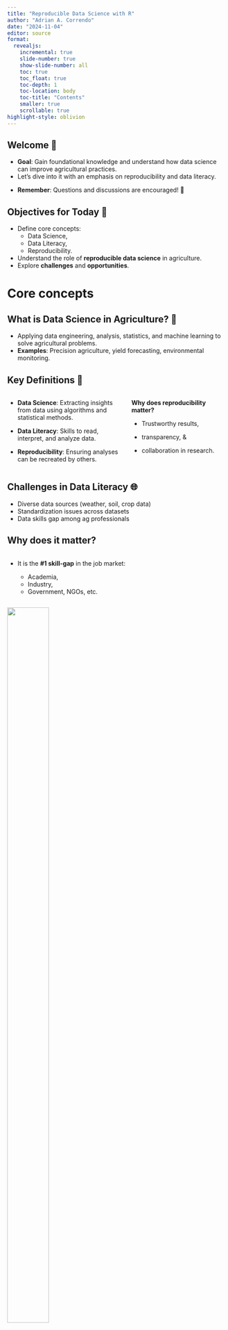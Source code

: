 ```yaml
---
title: "Reproducible Data Science with R"
author: "Adrian A. Correndo"
date: "2024-11-04"
editor: source
format:
  revealjs: 
    incremental: true
    slide-number: true
    show-slide-number: all
    toc: true
    toc_float: true
    toc-depth: 1
    toc-location: body
    toc-title: "Contents"
    smaller: true
    scrollable: true
highlight-style: oblivion  
---
```


## Welcome 👋

- **Goal**: Gain foundational knowledge and understand how data science can improve agricultural practices.
- Let's dive into it with an emphasis on reproducibility and data literacy.


::: fragment
::: callout-tip
- **Remember**: Questions and discussions are encouraged! 💬
:::
:::

## Objectives for Today 📌

- Define core concepts: 
  - Data Science, 
  - Data Literacy, 
  - Reproducibility.
- Understand the role of **reproducible data science** in agriculture.
- Explore **challenges** and **opportunities**.

# Core concepts

## What is Data Science in Agriculture? 🌱

- Applying data engineering, analysis, statistics, and machine learning to solve agricultural problems.
- **Examples**: Precision agriculture, yield forecasting, environmental monitoring.

## Key Definitions 📖

::: columns
::: {.column width="55%"}
- **Data Science**: Extracting insights from data using algorithms and statistical methods.
<br/>

- **Data Literacy**: Skills to read, interpret, and analyze data.
<br/>

- **Reproducibility**: Ensuring analyses can be recreated by others.

:::

::: {.column width="45%"}
::: fragment
::: callout-note
**Why does reproducibility matter?**

  - Trustworthy results, 
  
  - transparency, & 
  
  - collaboration in research.
:::
:::
:::
:::

## Challenges in Data Literacy 🌐

- Diverse data sources (weather, soil, crop data)
- Standardization issues across datasets
- Data skills gap among ag professionals

## Why does it matter?

::: {.column width="55%"}
-   It is the **#1 skill-gap** in the job market: <br/>

    -   Academia,
    -   Industry,
    -   Government, NGOs, etc.
:::

::: {.column width="45%"}
![](images/reproducibility.png){.absolute top="0" right="0" height="65%"}
:::

-   Is there a REPRODUCIBILITY CRISIS in science?

-   A [Nature survey](https://www.nature.com/articles/533452a) with \~1,600 researchers found that

    -   ***+70%*** failure rate to reproduce another scientist's experiments

    -   ***+50%*** have failed to reproduce their own experiments

    -   ***Main causes***: selective reporting, weak stats, code/data unavailability, etc.

## GOOD NEWS IS...

::: fragment
::: {.column width="100%"}
![](images/repbrush.png){.absolute top="50" left="200" height="100%"}
:::
:::

## **Why Reproducibility in Agriculture?**

-   Agriculture research relies heavily on environmental data, often variable and complex.

-   **We have complex challenges** 🗒️

    -   Variability due to environmental factors, soil types, and weather patterns.
    -   Complex datasets involving long-term studies, geographical variability.

-   **Opportunities** ✅

    -   Reproducibility helps stakeholders make reliable, data-driven decisions.
    -   Ensures scientific findings are reliable and valid.
    -   Facilitates collaboration, accountability, and efficiency among researchers and practitioners.

## Challenges in [Ag-research]{style="color:forestgreen"}
::: fragment
### [REPRODUCIBILITY]{style="color:#2a9d8f"} 💻

-   Limited capability to reproduce analyses & results

-   DATA are rarely shared, CODES even less
:::

::: fragment
### [ACCESSIBILITY]{style="color:#023e8a"} 📲

-   Yet we are not translating enough science into flexible, and transparent decision tools.
:::

::: fragment
"But it all starts with ..."
:::

::: fragment
### [EDUCATION]{style="color:#BA0C2F"} 🎓

-   Limited curriculum in applied data science
:::


## Discussion Prompt 💬

::: fragment
<br/>

### i. Where do you think improved data literacy & reproducibility could impact agriculture the most? {style="color:#bc4749"}
<br/>

:::

::: fragment
::: callout-tip
- Consider areas like resource management, market predictions, and farm management.
:::
:::

::: fragment
<br/>

### ii. What practical challenges do you face (or may) in implementing them? {style="color:#457b9d"}
<br/>

:::

# What is R? 

::: fragment
## What is R? 🧮

- **R** is a programming language and environment primarily for statistical analysis, data visualization, and data science.
- Known for its extensive **statistical libraries**, **data manipulation capabilities**, and **graphics**.
- Widely used in fields like **data science**, **bioinformatics**, **agriculture**, and **social sciences**.
:::

<br/>

::: fragment
### Brief History of R 📜

- **Origin**: Developed in the early 1990s by Ross Ihaka and Robert Gentleman at the University of Auckland, New Zealand.
- **Inspiration**: R is an implementation of the S language, designed at Bell Laboratories for data analysis.
- **Open Source**: Released as free, open-source software, leading to a large community of users and contributors.
- **Popularity**: Today, R is one of the top programming languages for statistical analysis and data science.

:::


# Alternatives to R

## R vs. Excel for Data Wrangling 📊

::: columns
::: {.column width="65%"}
- **Excel**: Known for ease of use, popular among business and finance professionals.
  - **Pros**: Intuitive, good for small datasets and quick analysis.
  - **Cons**: Limited in handling large datasets, lacks reproducibility.
  
- **R**: Provides powerful data manipulation packages (e.g., `dplyr`, `tidyr`).
  - **Pros**: Handles large datasets efficiently, supports complex transformations, fully reproducible.
  - **Cons**: Requires programming knowledge, steeper learning curve than Excel.
:::

::: {.column width="35%"}
![](https://upload.wikimedia.org/wikipedia/commons/3/34/Microsoft_Office_Excel_%282019–present%29.svg){fig-align="right" width="290"}
:::

:::

::: fragment
::: callout-tip
- **Tip**: R is highly scalable and is ideal for projects requiring automation, reproducibility, and handling large datasets.
:::
:::



## R vs. SAS for Statistical Analysis 📉

::: columns
::: {.column width="65%"}
- **SAS**: A powerful statistical software suite used widely in industries such as healthcare and finance.
  - **Pros**: Robust for regulatory environments, highly standardized.
  - **Cons**: Proprietary and costly, limited community contributions.

- **R**: Offers a vast array of statistical packages and flexibility in method implementation.
  - **Pros**: Free and open-source, customizable, strong community support.
  - **Cons**: Requires more coding and configuration for regulatory standards.
:::

::: {.column width="35%"}
![](images/SASlogo.svg){fig-align="right" width="290" title="By SAS Institute - http://www.sas.com, Public Domain, https://commons.wikimedia.org/w/index.php?curid=5291445"}
:::

::: fragment
::: callout-note
- **Comparison**: R is often chosen for research and academia due to its flexibility and customization, while SAS remains strong in industries needing strict compliance and control.
:::
:::
:::


## R vs Python vs Julia 🔍

- R, Python, and Julia are popular languages in data science and research.
- Each language has unique strengths, ideal use cases, and licensing considerations.

::: columns

::: {.column width="34%"}
![](https://upload.wikimedia.org/wikipedia/commons/thumb/1/1b/R_logo.svg/1448px-R_logo.svg.png?20240131042527){fig-align="right" width="290"}
:::

::: {.column width="33%"}
![](https://upload.wikimedia.org/wikipedia/commons/c/c3/Python-logo-notext.svg){fig-align="right" width="290"}
:::

::: {.column width="33%"}
![](https://upload.wikimedia.org/wikipedia/commons/1/1f/Julia_Programming_Language_Logo.svg){fig-align="right" width="290"}
:::

:::


## R: Strengths and Use Cases 🧮

::: columns
::: {.column width="65%"}
- **Designed for Statistics**: R is optimized for statistical analysis, making it ideal for research and academia.
- **Visualization**: Excellent data visualization libraries like `ggplot2`.
- **Licensing**: Licensed under **GPL**; many packages are also GPL, with some using MIT or BSD.

::: fragment
### Ideal Use Cases:
- Data analysis, visualization, and complex statistical modeling.
- Research and academia where open-source, reproducible code is needed.
- **Licensing in Production**: GPL may restrict proprietary use; check package licenses carefully.
:::
:::

::: {.column width="35%"}
![](https://upload.wikimedia.org/wikipedia/commons/thumb/1/1b/R_logo.svg/1448px-R_logo.svg.png?20240131042527){fig-align="right" width="290"}
:::
:::



## Python: Strengths and Use Cases 🐍

::: columns
::: {.column width="65%"}

- **General-Purpose Language**: Python is popular for both data science and software development.
- **Machine Learning & AI**: Extensive libraries for ML and AI, such as `scikit-learn`, `TensorFlow`.
- **Licensing**: PSFL (Python Software Foundation License), highly permissive for proprietary use.

::: fragment
### Ideal Use Cases:
- End-to-end development, from data wrangling to ML and web development.
- Production-ready ML and AI applications.
- **Licensing in Production**: Permissive licenses allow closed-source use, making Python production-friendly.
:::
:::

::: {.column width="33%"}
![](https://upload.wikimedia.org/wikipedia/commons/c/c3/Python-logo-notext.svg){fig-align="right" width="290"}
:::
:::



## Julia: Strengths and Use Cases 🚀

::: columns
::: {.column width="65%"}

- **High Performance**: Designed for scientific computing, close to the speed of C/C++.
- **Ease of Use**: Combines high-level syntax with low-level performance.
- **Licensing**: MIT license, very permissive for commercial and open-source use.

::: fragment
### Ideal Use Cases:
- Large-scale simulations, optimization problems, high-performance computing.
- **Licensing in Production**: MIT license allows proprietary use without restrictions.
:::
:::

::: {.column width="33%"}
![](https://upload.wikimedia.org/wikipedia/commons/1/1f/Julia_Programming_Language_Logo.svg){fig-align="right" width="290"}
:::
:::

## Comparison Summary 📊

::: fragment
::: callout-note
- **R**: Open-source, powerful for data science, statistical analysis, and visualizations.
- **Excel**: User-friendly, ideal for simple tasks, but limited for complex data wrangling.
- **SAS**: Industry-standard for statistical analysis with regulatory requirements, but costly and less flexible than R.
:::
:::

<br/>

::: fragment
| Feature                  | R                              | Python                          | Julia                         |
|--------------------------|--------------------------------|---------------------------------|-------------------------------|
| **Primary Strength**     | Statistics & Visualization     | General-purpose, ML, AI         | High-performance computing    |
| **Performance**          | Moderate                       | Moderate                        | High                          |
| **Licensing**            | GPL (core), MIT, BSD (some)    | PSFL, highly permissive         | MIT, highly permissive        |
| **Production Use**       | Limited by GPL                 | Very friendly for proprietary   | Very friendly for proprietary |
:::

<br/>

::: fragment

::: callout-tip
- **R**: Best for statistical analysis and visualization, but GPL license may restrict use in proprietary products.
- **Python**: Strong in ML and AI with highly permissive licensing, making it ideal for production.
- **Julia**: Excellent for high-performance computing, with permissive licensing suitable for proprietary use.
:::
:::

::: fragment
Choosing the right tool depends on your project’s requirements, team skills, and licensing needs for research vs. production.
:::

---

## Why R?

::: columns
::: {.column width="70%"}

- **1. Open-Source**
  - Free to use and modify, with contributions from a large community.
- **2. Multi-Platform**
  - Runs on Windows, macOS, and Linux, making it versatile for collaboration.
- **3. Community Support**
  - Strong online help through forums, tutorials, and dedicated resources.
- **4. Continuous Development**
  - Regular updates keep R on the leading edge of data science.
- **5. Reproducible Workflows**
  - Tools like **Rmarkdown** and **Quarto** facilitates the job.

:::

::: {.column width="30%"}
![](https://upload.wikimedia.org/wikipedia/commons/thumb/1/1b/R_logo.svg/1448px-R_logo.svg.png?20240131042527){fig-align="right" width="290"}
:::
:::




## Why RStudio?

::: columns
::: {.column width="70%"}
- **1. An interface to R**
  - Provides a user-friendly environment to work with R.
- **2. Integrates various components of an analysis**
  - Combines data, code, and output in one place, simplifying the workflow.
- **3. Colored syntax**
  - Highlights code with colors, making it easier to read and spot errors, improving code clarity.
- **4. Syntax suggestions**
  - Offers autocomplete suggestions, which speeds up coding and reduces mistakes.
- **5. RStudio panels**
  - Panels for console, scripts, files, and plots, giving quick access to all elements.
:::

::: {.column width="30%"}
![](https://upload.wikimedia.org/wikipedia/commons/d/d0/RStudio_logo_flat.svg){fig-align="right" width="400"}
:::
:::

## Why version control? 🔄

::: columns
::: {.column width="70%"}
- **1. Track Changes**
  - Maintain a complete history of edits, making it easy to identify when and why changes were made.
- **2. Collaborate Seamlessly**
  - Multiple users can work together without overwriting each other’s work, enhancing teamwork.
- **3. Ensure Data Integrity**
  - Protect primary data by using branches for experimentation, avoiding accidental overwrites.
- **4. Boost Reproducibility**
  - Access exact versions of code and data, enabling others to reproduce your work reliably.
- **5. Provide Built-in Documentation**
  - Each change can be documented, helping others understand your workflow and decisions.
:::

::: {.column width="30%"}
![](https://upload.wikimedia.org/wikipedia/commons/e/e0/Git-logo.svg){fig-align="right" width="400"}

<br/>

![](images/GitHub-logo.png){fig-align="right" width="400"}
:::
:::

## What are Git and GitHub?

::: columns
::: {.column width="70%"}

- **Git**
  - A version control system that tracks changes in files on your local computer, allowing you to manage versions and revert to previous work.
  
<br/>

- **GitHub**
  - An online platform for hosting Git repositories, enabling easy collaboration, project sharing, and cloud storage.
:::

::: {.column width="30%"}
![](https://upload.wikimedia.org/wikipedia/commons/e/e0/Git-logo.svg){fig-align="right" width="400"}

<br/>

![](images/GitHub-logo.png){fig-align="right" width="400"}
:::
:::

## Key Principles for Reproducibility

- **Documentation and Code Comments**
  - Metadata: information about data origin, format, structure, and meaning.
  - Code comments: provide explanations directly in scripts for future reference.
  
- **Version Control (Git/GitHub)**
  - Tracks changes to code over time, making it easy to return to previous versions.
  - Useful for collaborative work and transparency.

- **Organization & Structured coding...**

## Basic Project Structure
- **Organizing Projects for Reproducibility**
  - Folder setup: `data/`, `code/`, `results/` folders for logical organization.
  - README file: brief guide to project structure, data sources, and analysis steps.

- **Sample Project Structure**
  ```
  project_directory/
  ├── data/       # Raw and processed datasets
  ├── code/    # Code files for data processing
  ├── results/    # Generated results, plots, and reports
  ├── README.md   # Overview of the project structure and purpose
  ```
  
# Essentials of R 🔍

- Let's cover the core building blocks of R for data science.

## Objectives 📌

- Types of R objects and their uses.
- Key functions and data wrangling basics.
- Tidy data concepts.

## Common R Objects 🧩

- **Scalars**: Single data point (e.g., `5`, or `a`)
- **Vectors**: Simple data storage (e.g., `c(1, 2, 3)`)
- **Lists**: Collection of various data types
- **Dataframes**: Tabular data (like spreadsheets)
- **Tibbles**: Enhanced dataframes with cleaner output
- **Matrices**: data arranged in rows and columns (2D)

## Object 

::: fragment
```r
#| label: object
#| echo: true
20

20/4
```
:::

::: fragment
Use `<-` or `=`
:::

::: fragment
```r
#| echo: true
a <- 20/4

a
```
:::

## Vector

It's a collection of numbers, arithmetic expressions, logical values or character strings for example. Within a table, it could be a row or a column

::: fragment
```r
#| label: vector
#| echo: true
# numeric
b <- c(3, 6, 10)
b

c <- "Workshop"
c

```
:::

## Tabular data

::: fragment
### 1. Data Frame

It's a `tabular` arrange of vectors (i.e. 2-dimensional, rectangular). Structure used to store values of any data type. The most common way to store data in R.
:::

::: fragment
```r
#| echo: true
d <- data.frame(Number = b,
                ID = c)

d
```
:::

::: fragment

<br/>

### 2. Tibble

It's a modern version of a data frame. It's a data frame with class `tbl_df` and `tbl` and it only prints the first 10 rows and all the columns that fit on the screen.
:::

::: fragment
```r
#| echo: true
tb <- tibble::as_tibble(d)

tb
```
:::

## Matrix

A collection of elements of the same data type (numeric, character, or logical) arranged into a fixed number of rows and columns.

::: fragment
```r
#| echo: true
m <- matrix(c(b,b),
            nrow = 2)

m
```
:::

## List

-   A generic object consisting of an ordered collection of objects. <br/>

-   Lists are one-dimensional, heterogeneous data structures. <br/>

-   The list can be a list of vectors, matrices, characters, functions, etc... <br/>

-   A list is a vector but with heterogeneous data elements.

::: fragment
```r
#| echo: true
f <- list("a" = a, "b" = b,
          "c" = c, "d" = d)
f

class(f)
```
:::

## Functions ⚙️ 

::: fragment
- A function is a block of code that performs a specific task. <br/>
- Types: 
  - **Pre-built functions**: e.g., `mean()`, `sum()`
  - **Custom functions**: How to define and use
  
:::

::: fragment
::: callout-tip
- Functions make code reusable and organized. Define once, use often! 💡
- A function is executed when it is **called**. <br/>
- You can pass data, numbers, lists, dataframes, matrices, etc... <br/>
:::
:::

::: fragment
```r
#| echo: true
arguments <- NULL 
fx <- function(arguments) {
        ## Do something
}

```
:::

::: fragment
Example of a function to calculate the mean
```r
#| echo: true
fx <- function(x, ...) {
        mean(x)
}

fx(b)

```
:::


## Argument

An argument is a value you pass to a function when calling it. <br/>

::: fragment
```r
#| echo: true
b2 <- c(3, 6, 10, NA)
b2

fx(b2, na.rm = T)

# The order of the arguments is important
# But it can be overriden by calling the name of the argument
fx(na.rm = T, x = b2)
```
:::

## Packages

A package is a collection of R functions, data sets, and compiled code in a well-defined format. <br/>

- Packages are intended to solve specific problems or perform specific tasks. <br/>

- There are currently thousands of packages available (+21,000 on CRAN only). <br/>

::: fragment

<br/>

![](images/packages.png){fig-align="center" width="1000"}
:::


# Why TIDY data?

## Tidyverse

::: fragment
From the hand of the family of packages called [Tidyverse](https://www.tidyverse.org/), the "tidy data" framework changed the way we code and work in R for data science. Tidy datasets are easy to manipulate, model and visualize, and have a specific structure [@wickham2014]:
:::

- Each variable is a column,

- Each observation is a row, and

- Each value have its own cell.

::: fragment
![](images/tidy-1.png) <br/>

**Tidy-data structure**. Following three rules makes a dataset tidy: variables are in columns, observations are in rows, and values are in cells. Source: Wickham (2017).
::: 

## Free HTML books

::: {layout-ncol="2"}
[![](https://d33wubrfki0l68.cloudfront.net/b88ef926a004b0fce72b2526b0b5c4413666a4cb/24a30/cover.png){height="300"}](https://r4ds.had.co.nz/)

[![](https://www.tmwr.org/images/cover.png){height="300"}](https://www.tmwr.org/)
:::

## Summary & Key Takeaways

- Data literacy and reproducibility are essential in modern agriculture.
- Reproducible analyses build credibility and foster collaboration.

---

## THANK YOU!

acorrend@uoguelph.ca

::: {style="text-align: right; font-size: 0.75em"}
Adrian A. Correndo\
Assistant Professor\
Sustainable Cropping Systems\
Department of Plant Agriculture\
University of Guelph\
:::

Rm 226, Crop Science Bldg \| Department of Plant Agriculture

Ontario Agricultural College \| University of Guelph \| 50 Stone Rd E, Guelph, ON-N1G 2W1, Canada.

<br/>

### Contact me

|                                                                                                      |                                                                                                                                                 |                                                                                                                                   |
|------------------------------------------------------------------------------------------------------|-------------------------------------------------------------------------------------------------------------------------------------------------|-----------------------------------------------------------------------------------------------------------------------------------|
| [![](images/X_logo.png.webp){fig-align="center" width="60"}](http://twitter.com/aacorrendo)   | [![](images/linkedin-icon.png){fig-align="center" width="60"}](https://www.linkedin.com/in/adriancorrendo/)                              | [![](images/github-brands.svg){fig-align="center" width="60" height="60"}](http://github.com/adriancorrendo)               |
| [![](images/orcid.png){fig-align="center" width="60"}](https://orcid.org/0000-0002-4172-289X) | [![](images/768px-Google_Scholar_logo.png){fig-align="center" width="60"}](https://scholar.google.com/citations?user=4h88EXkAAAAJ&hl=en) | [![](images/ResearchGate_icon.png){fig-align="center" width="60"}](https://www.researchgate.net/profile/Adrian-Correndo-2) |



